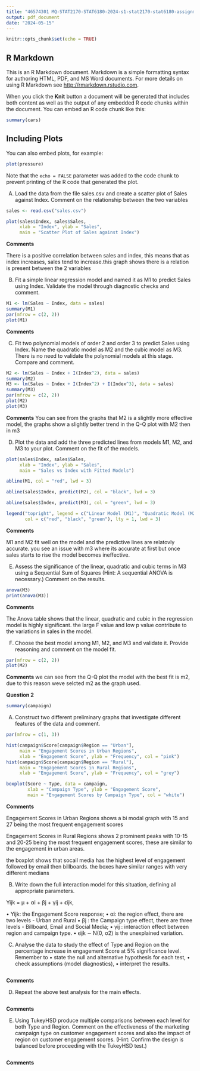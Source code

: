 ```yaml
---
title: "46574301 MQ-STAT2170-STAT6180-2024-s1-stat2170-stat6180-assignment"
output: pdf_document
date: "2024-05-15"
---
```


```r
knitr::opts_chunk$set(echo = TRUE)
```

## R Markdown

This is an R Markdown document. Markdown is a simple formatting syntax for authoring HTML, PDF, and MS Word documents. For more details on using R Markdown see <http://rmarkdown.rstudio.com>.

When you click the **Knit** button a document will be generated that includes both content as well as the output of any embedded R code chunks within the document. You can embed an R code chunk like this:

```r
summary(cars)
```

## Including Plots

You can also embed plots, for example:

```r
plot(pressure)
```

Note that the `echo = FALSE` parameter was added to the code chunk to prevent printing of the R code that generated the plot.


A) Load the data from the file sales.csv and create a scatter plot of Sales against Index.
Comment on the relationship between the two variables
```r
sales <- read.csv("sales.csv")
```
```r
plot(sales$Index, sales$Sales, 
     xlab = "Index", ylab = "Sales", 
     main = "Scatter Plot of Sales against Index")
```
**Comments**

There is a positive correlation between sales and index, this means that as index increases, sales tend to increase.this graph shows there is a relation is present between the 2 variables

B) Fit a simple linear regression model and named it as M1 to predict Sales using Index.
Validate the model through diagnostic checks and comment.

```r
M1 <- lm(Sales ~ Index, data = sales)
summary(M1)
par(mfrow = c(2, 2))
plot(M1)
```
**Comments**




C) Fit two polynomial models of order 2 and order 3 to predict Sales using Index. Name the
quadratic model as M2 and the cubic model as M3. There is no need to validate the polynomial models
at this stage. Compare and comment.
```r
M2 <- lm(Sales ~ Index + I(Index^2), data = sales)
summary(M2)
M3 <- lm(Sales ~ Index + I(Index^2) + I(Index^3), data = sales)
summary(M3)
par(mfrow = c(2, 2))
plot(M2)
plot(M3)
```
**Comments**
You can see from the graphs that M2 is a slightly more effective model, the graphs show a slightly better trend in the Q-Q plot with M2 then in m3

D) Plot the data and add the three predicted lines from models M1, M2, and M3 to your plot.
Comment on the fit of the models.

```r
plot(sales$Index, sales$Sales, 
     xlab = "Index", ylab = "Sales", 
     main = "Sales vs Index with Fitted Models")

abline(M1, col = "red", lwd = 3)

abline(sales$Index, predict(M2), col = "black", lwd = 3)

abline(sales$Index, predict(M3), col = "green", lwd = 3)

legend("topright", legend = c("Linear Model (M1)", "Quadratic Model (M2)", "Cubic Model (M3)"), 
       col = c("red", "black", "green"), lty = 1, lwd = 3)
```

**Comments**

M1 and M2 fit well on the model and the predictive lines are relatovly accurate. you see an issue with m3 where its accurate at first but once sales starts to rise the model becomes ineffective. 

E) Assess the significance of the linear, quadratic and cubic terms in M3 using a Sequential
Sum of Squares (Hint: A sequential ANOVA is necessary.) Comment on the results.

```r
anova(M3)  
print(anova(M3))
```


**Comments**

The Anova table shows that the linear, quadratic and cubic in the regression model is highly significant. the large F value and low p value contribute to the variations in sales in the model.


F) Choose the best model among M1, M2, and M3 and validate it. Provide reasoning and
comment on the model fit.

```r
par(mfrow = c(2, 2))
plot(M2)
```

**Comments**
we can see from the Q-Q plot the model with the best fit is m2, due to this reason weve selcted m2 as the graph used. 

**Question 2**


```r
summary(campaign)
```

A) Construct two different preliminary graphs that investigate different features of the data
and comment.
```r

par(mfrow = c(1, 3))  

hist(campaign$Score[campaign$Region == "Urban"], 
     main = "Engagement Scores in Urban Regions", 
     xlab = "Engagement Score", ylab = "Frequency", col = "pink")
hist(campaign$Score[campaign$Region == "Rural"], 
     main = "Engagement Scores in Rural Regions", 
     xlab = "Engagement Score", ylab = "Frequency", col = "grey")

boxplot(Score ~ Type, data = campaign, 
        xlab = "Campaign Type", ylab = "Engagement Score", 
        main = "Engagement Scores by Campaign Type", col = "white")
```
**Comments**

Engagement Scores in Urban Regions shows a bi modal graph with 15 and 27 being the most frequent engagement scores

Engagement Scores in Rural Regions shows 2 prominent peaks with 10-15 and 20-25 being the most frequent engagement scores, these are similar to the engagement in urban areas.

the boxplot shows that socail media has the highest level of engagement followed by email then billboards. the boxes have similar ranges with very different medians

B) Write down the full interaction model for this situation, defining all appropriate parameters.

Yijk = μ + αi + βj + γij + ϵijk,

• Yijk: the Engagement Score response;
• αi: the region effect, there are two levels - Urban and Rural
• βj : the Campaign type effect, there are three levels - Billboard, Email and Social Media;
• γij : interaction effect between region and campaign type.
• ϵijk ∼ N(0, σ2) is the unexplained variation.

C) Analyse the data to study the effect of Type and Region on the percentage increase in
engagement Score at 5% significance level. Remember to
• state the null and alternative hypothesis for each test,
• check assumptions (model diagnostics),
• interpret the results.


```r


```

**Comments**


D) Repeat the above test analysis for the main effects.
```r

```


**Comments**


E) Using TukeyHSD produce multiple comparisons between each level for both Type and
Region. Comment on the effectiveness of the marketing campaign type on customer engagement
scores and also the impact of region on customer engagement scores. (Hint: Confirm the design is
balanced before proceeding with the TukeyHSD test.)
```r

```

**Comments**

